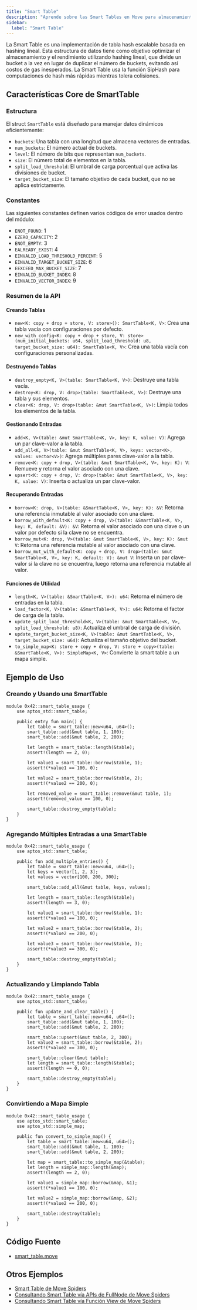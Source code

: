```yaml
---
title: "Smart Table"
description: "Aprende sobre las Smart Tables en Move para almacenamiento optimizado de datos en contratos inteligentes de Aptos."
sidebar:
  label: "Smart Table"
---
```


La Smart Table es una implementación de tabla hash escalable basada en hashing lineal.
Esta estructura de datos tiene como objetivo optimizar el almacenamiento y el rendimiento utilizando hashing lineal, que divide un bucket a la vez en lugar de duplicar el número de buckets, evitando así costos de gas inesperados.
La Smart Table usa la función SipHash para computaciones de hash más rápidas mientras tolera colisiones.

## Características Core de SmartTable

### Estructura

El struct `SmartTable` está diseñado para manejar datos dinámicos eficientemente:

- `buckets`: Una tabla con una longitud que almacena vectores de entradas.
- `num_buckets`: El número actual de buckets.
- `level`: El número de bits que representan `num_buckets`.
- `size`: El número total de elementos en la tabla.
- `split_load_threshold`: El umbral de carga porcentual que activa las divisiones de bucket.
- `target_bucket_size`: El tamaño objetivo de cada bucket, que no se aplica estrictamente.

### Constantes

Las siguientes constantes definen varios códigos de error usados dentro del módulo:

- `ENOT_FOUND`: 1
- `EZERO_CAPACITY`: 2
- `ENOT_EMPTY`: 3
- `EALREADY_EXIST`: 4
- `EINVALID_LOAD_THRESHOLD_PERCENT`: 5
- `EINVALID_TARGET_BUCKET_SIZE`: 6
- `EEXCEED_MAX_BUCKET_SIZE`: 7
- `EINVALID_BUCKET_INDEX`: 8
- `EINVALID_VECTOR_INDEX`: 9

### Resumen de la API

#### Creando Tablas

- `new<K: copy + drop + store, V: store>(): SmartTable<K, V>`: Crea una tabla vacía con configuraciones por defecto.
- `new_with_config<K: copy + drop + store, V: store>(num_initial_buckets: u64, split_load_threshold: u8, target_bucket_size: u64): SmartTable<K, V>`: Crea una tabla vacía con configuraciones personalizadas.

#### Destruyendo Tablas

- `destroy_empty<K, V>(table: SmartTable<K, V>)`: Destruye una tabla vacía.
- `destroy<K: drop, V: drop>(table: SmartTable<K, V>)`: Destruye una tabla y sus elementos.
- `clear<K: drop, V: drop>(table: &mut SmartTable<K, V>)`: Limpia todos los elementos de la tabla.

#### Gestionando Entradas

- `add<K, V>(table: &mut SmartTable<K, V>, key: K, value: V)`: Agrega un par clave-valor a la tabla.
- `add_all<K, V>(table: &mut SmartTable<K, V>, keys: vector<K>, values: vector<V>)`: Agrega múltiples pares clave-valor a la tabla.
- `remove<K: copy + drop, V>(table: &mut SmartTable<K, V>, key: K): V`: Remueve y retorna el valor asociado con una clave.
- `upsert<K: copy + drop, V: drop>(table: &mut SmartTable<K, V>, key: K, value: V)`: Inserta o actualiza un par clave-valor.

#### Recuperando Entradas

- `borrow<K: drop, V>(table: &SmartTable<K, V>, key: K): &V`: Retorna una referencia inmutable al valor asociado con una clave.
- `borrow_with_default<K: copy + drop, V>(table: &SmartTable<K, V>, key: K, default: &V): &V`: Retorna el valor asociado con una clave o un valor por defecto si la clave no se encuentra.
- `borrow_mut<K: drop, V>(table: &mut SmartTable<K, V>, key: K): &mut V`: Retorna una referencia mutable al valor asociado con una clave.
- `borrow_mut_with_default<K: copy + drop, V: drop>(table: &mut SmartTable<K, V>, key: K, default: V): &mut V`: Inserta un par clave-valor si la clave no se encuentra, luego retorna una referencia mutable al valor.

#### Funciones de Utilidad

- `length<K, V>(table: &SmartTable<K, V>): u64`: Retorna el número de entradas en la tabla.
- `load_factor<K, V>(table: &SmartTable<K, V>): u64`: Retorna el factor de carga de la tabla.
- `update_split_load_threshold<K, V>(table: &mut SmartTable<K, V>, split_load_threshold: u8)`: Actualiza el umbral de carga de división.
- `update_target_bucket_size<K, V>(table: &mut SmartTable<K, V>, target_bucket_size: u64)`: Actualiza el tamaño objetivo del bucket.
- `to_simple_map<K: store + copy + drop, V: store + copy>(table: &SmartTable<K, V>): SimpleMap<K, V>`: Convierte la smart table a un mapa simple.

## Ejemplo de Uso

### Creando y Usando una SmartTable

```move filename="smart_table.move"
module 0x42::smart_table_usage {
    use aptos_std::smart_table;

    public entry fun main() {
        let table = smart_table::new<u64, u64>();
        smart_table::add(&mut table, 1, 100);
        smart_table::add(&mut table, 2, 200);

        let length = smart_table::length(&table);
        assert!(length == 2, 0);

        let value1 = smart_table::borrow(&table, 1);
        assert!(*value1 == 100, 0);

        let value2 = smart_table::borrow(&table, 2);
        assert!(*value2 == 200, 0);

        let removed_value = smart_table::remove(&mut table, 1);
        assert!(removed_value == 100, 0);

        smart_table::destroy_empty(table);
    }
}
```

### Agregando Múltiples Entradas a una SmartTable

```move filename="smart_table.move"
module 0x42::smart_table_usage {
    use aptos_std::smart_table;

    public fun add_multiple_entries() {
        let table = smart_table::new<u64, u64>();
        let keys = vector[1, 2, 3];
        let values = vector[100, 200, 300];

        smart_table::add_all(&mut table, keys, values);

        let length = smart_table::length(&table);
        assert!(length == 3, 0);

        let value1 = smart_table::borrow(&table, 1);
        assert!(*value1 == 100, 0);

        let value2 = smart_table::borrow(&table, 2);
        assert!(*value2 == 200, 0);

        let value3 = smart_table::borrow(&table, 3);
        assert!(*value3 == 300, 0);

        smart_table::destroy_empty(table);
    }
}
```

### Actualizando y Limpiando Tabla

```move filename="smart_table.move"
module 0x42::smart_table_usage {
    use aptos_std::smart_table;

    public fun update_and_clear_table() {
        let table = smart_table::new<u64, u64>();
        smart_table::add(&mut table, 1, 100);
        smart_table::add(&mut table, 2, 200);

        smart_table::upsert(&mut table, 2, 300);
        let value2 = smart_table::borrow(&table, 2);
        assert!(*value2 == 300, 0);

        smart_table::clear(&mut table);
        let length = smart_table::length(&table);
        assert!(length == 0, 0);

        smart_table::destroy_empty(table);
    }
}
```

### Convirtiendo a Mapa Simple

```move filename="smart_table.move"
module 0x42::smart_table_usage {
    use aptos_std::smart_table;
    use aptos_std::simple_map;

    public fun convert_to_simple_map() {
        let table = smart_table::new<u64, u64>();
        smart_table::add(&mut table, 1, 100);
        smart_table::add(&mut table, 2, 200);

        let map = smart_table::to_simple_map(&table);
        let length = simple_map::length(&map);
        assert!(length == 2, 0);

        let value1 = simple_map::borrow(&map, &1);
        assert!(*value1 == 100, 0);

        let value2 = simple_map::borrow(&map, &2);
        assert!(*value2 == 200, 0);

        smart_table::destroy(table);
    }
}
```

## Código Fuente

- [smart\_table.move](https://github.com/aptos-labs/aptos-core/blob/main/aptos-move/framework/aptos-stdlib/sources/data_structures/smart_table.move)

## Otros Ejemplos

- [Smart Table de Move Spiders](https://movespiders.com/courses/modules/datastructures/lessonId/7)
- [Consultando Smart Table vía APIs de FullNode de Move Spiders](https://movespiders.com/courses/modules/datastructures/lessonId/9)
- [Consultando Smart Table vía Función View de Move Spiders](https://movespiders.com/courses/modules/datastructures/lessonId/10)
